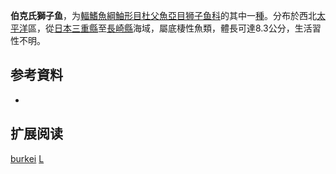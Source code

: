 {{Speciesbox
| name = 伯克氏獅子魚
| status = NE
| status_system = 
| image = 
| genus = Liparis
| species = burkei
| authority = Jordan & Thompson, 1914
| synonyms = *''Careproctus burkei''<br /><small>Jordan & Thompson, 1914</small>
}}

'''伯克氏獅子鱼'''，为[[輻鰭魚綱|輻鰭魚綱]][[鮋形目|鮋形目]][[杜父魚亞目|杜父魚亞目]][[狮子鱼科|狮子鱼科]]的其中一[[種|種]]。分布於西北[[太平洋|太平洋]]區，從[[日本|日本]][[三重縣|三重縣]]至[[長崎縣|長崎縣]]海域，屬底棲性魚類，體長可達8.3公分，生活習性不明。

== 参考資料 ==
*{{FishBase_species|genus=Liparis|species=burkei|year=2012|month=7}}

== 扩展阅读 ==
{{refbegin}}
{{wikispecies-inline|Liparis burkei|伯克氏獅子魚}}
{{refend}}
{{Taxonbar|from=Q1094761}}

[[Category:獅子魚屬|burkei]]
[[Category:1914年描述的魚類|L]]


{{animal-stub}}